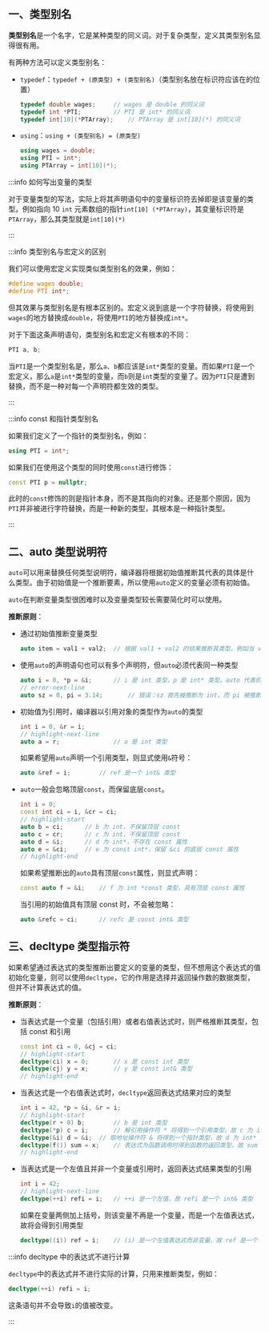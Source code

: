 ## 一、类型别名

**类型别名**是一个名字，它是某种类型的同义词。对于复杂类型，定义其类型别名显得很有用。

有两种方法可以定义类型别名：

- `typedef`：`typedef + (原类型) + (类型别名)`（类型别名放在标识符应该在的位置）

  ```cpp
  typedef double wages;		// wages 是 double 的同义词
  typedef int *PTI;			// PTI 是 int* 的同义词
  typedef int[10](*PTArray);	// PTArray 是 int[10](*) 的同义词
  ```

- `using`：`using + (类型别名) = (原类型)`

  ```cpp
  using wages = double;
  using PTI = int*;
  using PTArray = int[10](*);
  ```

:::info 如何写出变量的类型

对于变量类型的写法，实际上将其声明语句中的变量标识符去掉即是该变量的类型。例如指向 10 `int` 元素数组的指针`int[10] (*PTArray)`，其变量标识符是`PTArray`，那么其类型就是`int[10](*)`

:::

:::info 类型别名与宏定义的区别

我们可以使用宏定义实现类似类型别名的效果，例如：

```cpp
#define wages double;
#define PTI int*;
```

但其效果与类型别名是有根本区别的。宏定义说到底是一个字符替换，将使用到`wages`的地方替换成`double`，将使用`PTI`的地方替换成`int*`。

对于下面这条声明语句，类型别名和宏定义有根本的不同：

```cpp
PTI a, b;
```

当`PTI`是一个类型别名是，那么`a`、`b`都应该是`int*`类型的变量。而如果`PTI`是一个宏定义，那么`a`是`int*`类型的变量，而`b`则是`int`类型的变量了。因为`PTI`只是遭到替换，而不是一种对每一个声明符都生效的类型。

:::

:::info const 和指针类型别名

如果我们定义了一个指针的类型别名，例如：

```cpp
using PTI = int*;
```

如果我们在使用这个类型的同时使用`const`进行修饰：

```cpp
const PTI p = nullptr;
```

此时的`const`修饰的则是指针本身，而不是其指向的对象。还是那个原因，因为`PTI`并非被进行字符替换，而是一种新的类型，其根本是一种指针类型。

:::



## 二、auto 类型说明符

`auto`可以用来替换任何类型说明符，编译器将根据初始值推断其代表的具体是什么类型。由于初始值是一个推断要素，所以使用`auto`定义的变量必须有初始值。

`auto`在判断变量类型很困难时以及变量类型较长需要简化时可以使用。

**推断原则**：

- 通过初始值推断变量类型

  ```cpp
  auto item = val1 + val2;	// 根据 val1 + val2 的结果推断其类型。例如当 val1 为 int 值，而 val2 为 double 值时，那么 item 为double 类型
  ```

- 使用`auto`的声明语句也可以有多个声明符，但`auto`必须代表同一种类型

  ```cpp
  auto i = 0, *p = &i;		// i 是 int 类型，p 是 int* 类型。auto 代表的都是 int
  // error-next-line
  auto sz = 0, pi = 3.14;		// 错误：sz 首先被推断为 int，而 pi 被推断为 double，二者不匹配
  ```

- 初始值为引用时，编译器以引用对象的类型作为`auto`的类型

  ```cpp
  int i = 0, &r = i;
  // highlight-next-line
  auto a = r;				// a 是 int 类型
  ```

  如果希望用`auto`声明一个引用类型，则显式使用`&`符号：

  ```cpp
  auto &ref = i;		// ref 是一个 int& 类型
  ```

- `auto`一般会忽略顶层`const`，而保留底层`const`。

  ```cpp
  int i = 0;
  const int ci = i, &cr = ci;
  // highlight-start
  auto b = ci;		// b 为 int，不保留顶层 const
  auto c = cr;		// c 为 int，不保留顶层 const
  auto d = &i;		// d 为 int*，不存在 const 属性
  auto e = &ci;		// e 为 const int*，保留 &ci 的底层 const 属性
  // highlight-end
  ```

  如果希望推断出的`auto`具有顶层`const`属性，则显式声明：

  ```cpp
  const auto f = &i;	// f 为 int *const 类型，具有顶层 const 属性
  ```

  当引用的初始值具有顶层 const 时，不会被忽略：

  ```cpp
  auto &refc = ci;		// refc 是 const int& 类型
  ```



## 三、decltype 类型指示符

如果希望通过表达式的类型推断出要定义的变量的类型，但不想用这个表达式的值初始化变量，则可以使用`decltype`，它的作用是选择并返回操作数的数据类型，但并不计算表达式的值。

**推断原则**：

- 当表达式是一个变量（包括引用）或者右值表达式时，则严格推断其类型，包括 const 和引用

  ```cpp
  const int ci = 0, &cj = ci;
  // highlight-start
  decltype(ci) x = 0;		// x 是 const int 类型
  decltype(cj) y = x;		// y 是 const int& 类型
  // highlight-end
  ```

- 当表达式是一个右值表达式时，`decltype`返回表达式结果对应的类型

  ```cpp
  int i = 42, *p = &i, &r = i;
  // highlight-start
  decltype(r + 0) b;		// b 是 int 类型
  decltype(*p) c = i;		// 解引用操作符 * 将得到一个引用类型，故 c 为 int& 类型
  decltype(&i) d = &i;	// 取地址操作符 & 将得到一个指针类型，故 d 为 int* 类型
  decltype(f()) sum = x;	// 表达式为函数调用时得到函数的返回类型，故 sum 为 f() 函数的返回类型
  // highlight-end
  ```

- 当表达式是一个左值且并非一个变量或引用时，返回表达式结果类型的引用

  ```cpp
  int i = 42;
  // highlight-next-line
  decltype(++i) refi = i;	// ++i 是一个左值，故 refi 是一个 int& 类型
  ```

  如果在变量两侧加上括号，则该变量不再是一个变量，而是一个左值表达式，故将会得到引用类型

  ```cpp
  decltype((i)) ref = i;	// (i) 是一个左值表达式而非变量，故 ref 是一个 int& 类型
  ```

:::info decltype 中的表达式不进行计算

`decltype`中的表达式并不进行实际的计算，只用来推断类型，例如：

```cpp
decltype(++i) refi = i;
```

这条语句并不会导致`i`的值被改变。

:::